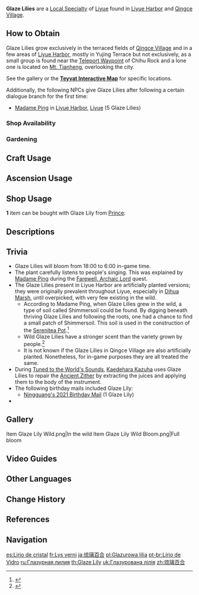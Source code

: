 {{Item Infobox
|id           = 100030
|image        = Item Glaze Lily.png
|type         = Liyue Local Specialties
|invCategory  = Materials
|description  = An extremely ancient flower that was said to be commonly seen in Liyue. It transforms the memories of the land into its fragrance during florescence.
|source1      = Found in [[Liyue Harbor]] and [[Qingce Village]]
|source2      = {{Sold By}}
|source3      = [[Gardening]] with [[A Path of Value: Luxuriant Glebe|Luxuriant Glebe]]
}}
'''Glaze Lilies''' are a [[Local Specialty]] of [[Liyue]] found in [[Liyue Harbor]] and [[Qingce Village]].

==How to Obtain==
Glaze Lilies grow exclusively in the terraced fields of [[Qingce Village]] and in a few areas of [[Liyue Harbor]], mostly in Yujing Terrace but not exclusively, as a small group is found near the [[Teleport Waypoint]] of Chihu Rock and a lone one is located on [[Mt. Tianheng]], overlooking the city.

See the gallery or the '''[https://webstatic-sea.mihoyo.com/app/ys-map-sea/index.html#/map/2?shown_types=38 Teyvat Interactive Map]''' for specific locations.

Additionally, the following NPCs give Glaze Lilies after following a certain dialogue branch for the first time:
*[[Madame Ping]] in [[Liyue Harbor]], [[Liyue]] (5 Glaze Lilies)

===Shop Availability===
{{Shop Availability}}

===Gardening===
{{Recipe
|type = Luxuriant Glebe
|time = 2d 22h
|Glaze Lily Seed = 1
|sort = Glaze Lily Seed
}}

==Craft Usage==
{{Craft Usage}}

==Ascension Usage==
{{Ascension Usage}}

==Shop Usage==
'''1''' item can be bought with Glaze Lily from [[Prince]]:
{{Shop/Header|currency=Material|class=tdl2|vendor=Prince}}
{{Shop|Glaze Lily Card Back|{{Item|Glaze Lily|x=100}}|1|specific=Glaze Lily (Card Back)|text=Glaze Lily}}
{{Shop/Footer}}

==Descriptions==
{{Description|An extremely ancient flower, said to have once been a common sight in Liyue. It transforms the memories of the land into its fragrance during florescence. Legend has it that the flower will open at the sound of pure, beautiful music, and that there was once one who loved this flower more than any other. Now, however, the sight of a Glaze Lily in full bloom out in the wild is a rare one indeed.}}

==Trivia==
* Glaze Lilies will bloom from 18:00 to 6:00 in-game time.
* The plant carefully listens to people's singing. This was explained by [[Madame Ping]] during the [[Farewell, Archaic Lord]] quest.
* The Glaze Lilies present in Liyue Harbor are artificially planted versions; they were originally prevalent throughout Liyue, especially in [[Dihua Marsh]], until overpicked, with very few existing in the wild.
** According to Madame Ping, when Glaze Lilies grew in the wild, a type of soil called Shimmersoil could be found. By digging beneath thriving Glaze Lilies and following the roots, one had a chance to find a small patch of Shimmersoil. This soil is used in the construction of the [[Serenitea Pot]].<ref>{{Ref/Quest|A Teapot to Call Home: Part I}}</ref>
** Wild Glaze Lilies have a stronger scent than the variety grown by people.<ref>{{Ref/Quest|Solitary Fragrance}}</ref>
** It is not known if the Glaze Lilies in Qingce Village are also artificially planted. Nonetheless, for in-game purposes they are all treated the same.
* During [[Tuned to the World's Sounds (Quest)|Tuned to the World's Sounds]], [[Kaedehara Kazuha]] uses Glaze Lilies to repair the [[Ancient Zither]] by extracting the juices and applying them to the body of the instrument.
* The following birthday mails included Glaze Lily:
** [[Mail/Fragrance of Blessings (2021-08-26)|Ningguang's 2021 Birthday Mail]] (1 Glaze Lily)
* {{Related Items|type=variant}}

==Gallery==
<gallery>
Item Glaze Lily Wild.png|In the wild
Item Glaze Lily Wild Bloom.png|Full bloom
</gallery>

==Video Guides==
{{EVT
|video1   = https://youtu.be/7FW8wE1JOsQ
|caption1 = Farm Guide (40 total)

|video2   = https://youtu.be/aCb3HeOcfNU
|caption2 = Farm Guide (42 total)
}}

==Other Languages==
{{Other Languages
|en      = Glaze Lily
|zhs     = 琉璃百合
|zhs_rm  = Liúlí Bǎihé
|zht     = 琉璃百合
|zht_rm  = Liúlí Bǎihé
|zh_tl   = Glaze Lily
|zh_note = {{zh|琉璃|rm=Liúlí}} may also translate to lapis "lazuli" or "glass."
|ja      = {{Rubi|琉|る|璃|り|百合|ゆり}}
|ja_rm   = Ruri Yuri<ref>{{Ref/Quest|Solitary Fragrance|note=Japanese Voice-Over}}</ref>
|ja_tl   = Glaze Lily
|ko      = {{tt|유리백합|琉璃百合}}
|ko_rm   = Yuri Baekhap
|ko_tl   = Glaze Lily
|es      = Lirio de cristal
|es_tl   = Crystal Lily
|fr      = Lys verni
|fr_tl   = Varnished Lily
|ru      = Глазурная лилия
|ru_tl   = Glaze Lily
|th      = Glaze Lily
|vi      = {{tt|Bách Hợp|百合}} {{tt|Lưu Ly|琉璃}}
|vi_tl   = Glaze Lily
|de      = Glaslilie
|de_tl   = Glass Lily
|id      = Glaze Lily
|pt      = Lírio de Vidro
|pt_tl   = Glass Lily
|tr      = Parlak Zambak
|tr_tl   = 
|it      = Splendigiglio
|it_tl   = Shininglily
}}

==Change History==
{{Change History|1.0}}

==References==
{{Reflist}}

==Navigation==
{{Material Navbox|type=Local Specialties}}

[[es:Lirio de cristal]]
[[fr:Lys verni]]
[[ja:琉璃百合]]
[[pl:Glazurowa lilia]]
[[pt-br:Lírio de Vidro]]
[[ru:Глазурная лилия]]
[[th:Glaze Lily]]
[[uk:Глазурована лілія]]
[[zh:琉璃百合]]